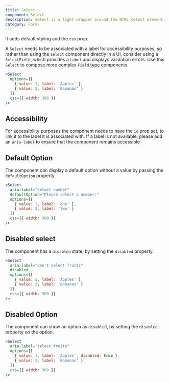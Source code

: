 ```yaml
---
title: Select
component: Select
description: Select is a light wrapper around the HTML select element.
category: Forms
---
```


It adds default styling and the `css` prop.

A `Select` needs to be associated with a label for accessibility purposes, so rather than using the `Select` component directly in a UI, consider using a `SelectField`, which provides a `Label` and displays validation errors. Use this `Select` to compose more complex `Field` type components.

```jsx preview
<Select
  options={[
    { value: 1, label: 'Apples' },
    { value: 2, label: 'Bananas' }
  ]}
  css={{ width: 300 }}
/>
```

## Accessibility

For accessibility purposes the component needs to have the `id` prop set, to link it to the label it is associated with. If a label is not available, please add an `aria-label` to ensure that the component remains accessible

## Default Option

The component can display a default option without a value by passing the `defaultOption` property.

```jsx preview
<Select
  aria-label="select number"
  defaultOption="Please select a number:"
  options={[
    { value: 1, label: 'one' },
    { value: 2, label: 'two' }
  ]}
  css={{ width: 300 }}
/>
```

## Disabled select

The component has a `disabled` state, by setting the `disabled` property.

```jsx preview
<Select
  aria-label="can't select fruits"
  disabled
  options={[
    { value: 1, label: 'Apples' },
    { value: 2, label: 'Bananas' }
  ]}
  css={{ width: 300 }}
/>
```

## Disabled Option

The component can show an option as `disabled`, by setting the `disabled` property on the option.

```jsx preview
<Select
  aria-label="select fruits"
  options={[
    { value: 1, label: 'Apples', disabled: true },
    { value: 2, label: 'Bananas' }
  ]}
  css={{ width: 300 }}
/>
```
